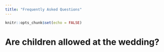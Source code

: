```yaml
---
title: "Frequently Asked Questions"
---
```


```r
knitr::opts_chunk$set(echo = FALSE)
```

# Are children allowed at the wedding?